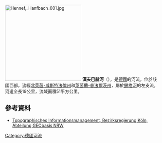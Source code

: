 {{Onesource|time=2020-07-26T02:43:36+00:00}}
{{Coord|50|46|25.34|N|7|17|23.79|E|display=title}}
[[Image:Hennef,_Hanfbach_001.jpg|250px]]
<!-- 檔案不存在 [[Image:Grube_Silistria.jpg|right]] -->
'''漢夫巴赫河'''（{{lang-de|Hanfbach}}），是[[德國|德國]]的河流，位於該國西部，流經[[北萊茵-威斯特法倫州|北萊茵-威斯特法倫州]]和[[萊茵蘭-普法爾茨州|萊茵蘭-普法爾茨州]]，屬於[[錫格河|錫格河]]的左支流，河道全長19公里，流域面積51平方公里。

==參考資料==
* [http://www.tim-online.nrw.de/tim-online/nutzung/index.html Topographisches Informationsmanagement, Bezirksregierung Köln, Abteilung GEObasis NRW] {{WebCite|url=https://www.webcitation.org/66qD6yoDr?url=http://www.tim-online.nrw.de/tim-online/nutzung/index.html |date=20120411091906 |dateformat=iso }}

{{Germany-geo-stub}}
[[Category:德國河流|Category:德國河流]]